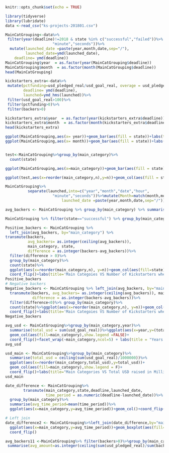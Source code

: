 

```{r setup, include=FALSE}
knitr::opts_chunk$set(echo = TRUE)

library(tidyverse)
library(lubridate)
data <-read_csv("ks-projects-201801.csv")

```

```{r maincatgrouping}
MainCatGrouping<-data%>%
 filter(year(deadline)!=2018 & state %in% c("successful","failed"))%>%      separate(launched,into=c("year","month","date","hour",
                     "minute","seconds"))%>%
  mutate(launched_date =paste(year,month,date,sep="/"),
         launched_date=ymd(launched_date),
    deadline= ymd(deadline))
MainCatGrouping$year  = as.factor(year(MainCatGrouping$deadline))
MainCatGrouping$month  = as.factor(month(MainCatGrouping$deadline))
head(MainCatGrouping)
```
```{r fisher dataset}
kickstarters_extra<-data%>%
 mutate(pctfunding=usd_pledged_real/usd_goal_real, overage = usd_pledged_real-usd_goal_real,
        deadline= ymd(deadline),
        launched=ymd_hms(launched))%>%
 filter(usd_goal_real>100)%>%
 filter(pctfunding>0)%>%
 filter(backers>0)
```
```{r adding month abd year of deadline}

kickstarters_extra$year  = as.factor(year(kickstarters_extra$deadline))
kickstarters_extra$month  = as.factor(month(kickstarters_extra$deadline))
head(kickstarters_extra)

```

```{r EDA Type1 }
ggplot(MainCatGrouping,aes(x= year))+geom_bar(aes(fill = state))+labs(title = "Number of Kickstarters VS Years", y="Number of Kickstarters")
ggplot(MainCatGrouping,aes(x= month))+geom_bar(aes(fill = state))+labs(title = "Number of Kickstarters VS Months of year", y="Number of Kickstarters")


test<-MainCatGrouping%>%group_by(main_category)%>%
  count(state)

ggplot(MainCatGrouping,aes(x=main_category))+geom_bar(aes(fill = state)) + coord_flip()+labs(title = "category with success/failure")

ggplot(test,aes(x=reorder(main_category,n),y=n))+geom_col(aes(fill = state)) + coord_flip()+labs(title = "Main categories VS Number of Kickstarters", x="Main Categories", y="Number of Kickstarters")
```

```{r seperating launched into date and time}
MainCatGrouping%>%
          separate(launched,into=c("year","month","date","hour",
                     "minute","seconds"))%>%mutate(Month=match(month,month.abb),
                         launched_date =paste(year,month,date,sep="/"))

```

```{r success failur based on backer }
avg_backers <- MainCatGrouping %>% group_by(main_category) %>% summarise(avg_backers=mean(backers))

MainCatGrouping %>% filter(state=="successful") %>% group_by(main_category) %>% ggplot()+geom_boxplot(aes(x=main_category,y=backers))+coord_flip()#+ylim(0,500)

Positive_backers <- MainCatGrouping %>% 
  left_join(avg_backers, by="main_category") %>%
transmute(backers,
          avg_backers= as.integer(ceiling(avg_backers)),
          main_category, state,
          difference = as.integer(backers-avg_backers))%>% 
  filter(difference > 0)%>%
  group_by(main_category)%>%
  count(state)%>%
  ggplot(aes(x=reorder(main_category,n), y=n))+geom_col(aes(fill=state))+
  coord_flip()+labs(title='Main Categoies VS Number of Kickstarters where Number of Backers exceeds Average Backers', y="Main Categories", x="Number of Kickstarters")
Positive_backers
# Negative backers
Negative_backers <- MainCatGrouping %>% left_join(avg_backers, by="main_category") %>%
  transmute(backers, avg_backers= as.integer(ceiling(avg_backers)), main_category, state,
            difference = as.integer(backers-avg_backers))%>%
  filter(difference<0)%>% group_by(main_category)%>%
  count(state)%>%ggplot(aes(x=reorder(main_category,n), y=n))+geom_col(aes(fill=state))+
  coord_flip()+labs(title='Main Categoies VS Number of Kickstarters where Number of Backers preceeds Average Backers', y="Main Categories", x="Number of Kickstarters")
Negative_backers
```
```{r avg USD for each group per year faceted by main category}
avg_usd <- MainCatGrouping%>%group_by(main_category,year)%>%
  summarise(total_usd = sum(usd_goal_real))%>%ggplot(aes(x=year,y=(total_usd/1000000)))+
  geom_col(aes(fill=main_category),show.legend =FALSE)+
  coord_flip()+facet_wrap(~main_category,ncol=5) + labs(title = "Years VS Total USD Raised in Millions", y="Total USD Raised in Millions", x="Years")# scale = "free "
avg_usd
```
```{r usd for each category}
usd_main <- MainCatGrouping%>%group_by(main_category)%>%
  summarise(total_usd = ceiling(sum(usd_goal_real)/1000000))%>%
  ggplot(aes(x=reorder(main_category,total_usd),y=total_usd))+
  geom_col(aes(fill=main_category),show.legend = F)+
  coord_flip()+labs(title="Main Categories VS Total USD raised in Millions",y="Total USD raised in Millions", x="Main Categories")
usd_main
```

```{r date difference}

date_difference <- MainCatGrouping%>%
        transmute(main_category,state,deadline,launched_date,
                  time_period = as.numeric(deadline-launched_date))%>%
  group_by(main_category)%>%
  summarise(avg_time_period=mean(time_period))%>%
  ggplot(aes(x=main_category,y=avg_time_period))+geom_col()+coord_flip()

# Left join 
date_difference2 <- MainCatGrouping%>%left_join(date_difference,by="main_category")%>%
  ggplot(aes(x=main_category,y=avg_time_period))+geom_boxplot(aes(fill=state))+
  coord_flip()

```

```{r Avg_backers amount for each project}
avg_backers11 <-MainCatGrouping%>% filter(backers>0)%>%group_by(main_category)%>%
 summarise(avg_amount=as.integer(ceiling(sum(usd_pledged_real)/sum(backers))))
  
  
```
